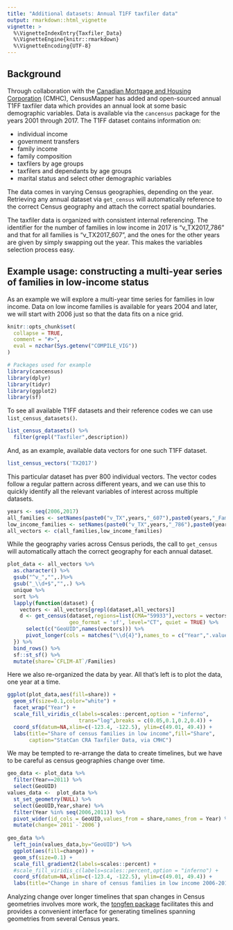 ```yaml
---
title: "Additional datasets: Annual T1FF taxfiler data"
output: rmarkdown::html_vignette
vignette: >
  %\VignetteIndexEntry{Taxfiler_Data}
  %\VignetteEngine{knitr::rmarkdown}
  %\VignetteEncoding{UTF-8}
---
```


## Background

Through collaboration with the [Canadian Mortgage and Housing Corporation](https://www.cmhc-schl.gc.ca/) (CMHC), CensusMapper has added and open-sourced annual T1FF taxfiler data which provides an annual look at some basic demographic variables. Data is available via the `cancensus` package for the years 2001 through 2017. The T1FF dataset contains information on: 

* individual income
* government transfers
* family income
* family composition
* taxfilers by age groups
* taxfilers and dependants by age groups
* marital status and select other demographic variables

The data comes in varying Census geographies, depending on the year. Retrieving any annual dataset via `get_census` will automatically reference to the correct Census geography and attach the correct spatial boundaries.

The taxfiler data is organized with consistent internal referencing. The identifier for the number of families in low income in 2017 is "v_TX2017_786" and that for all families is "v_TX2017_607", and the ones for the other years are given by simply swapping out the year. This makes the variables selection process easy. 

## Example usage: constructing a multi-year series of families in low-income status

As an example we will explore a multi-year time series for families in low income. Data on low income families is available for years 2004 and later, we will start with 2006 just so that the data fits on a nice grid.

```r
knitr::opts_chunk$set(
  collapse = TRUE,
  comment = "#>",
  eval = nzchar(Sys.getenv("COMPILE_VIG"))
)
```

```r
# Packages used for example
library(cancensus)
library(dplyr)
library(tidyr)
library(ggplot2)
library(sf)
```

To see all available T1FF datasets and their reference codes we can use `list_census_datasets()`.

```r
list_census_datasets() %>% 
  filter(grepl("Taxfiler",description))
```
And, as an example, available data vectors for one such T1FF dataset.
```r
list_census_vectors('TX2017')
```
This particular dataset has pver 800 individual vectors. The vector codes follow a regular pattern across different years, and we can use this to quickly identify all the relevant variables of interest across multiple datasets. 
```r
years <- seq(2006,2017)
all_families <- setNames(paste0("v_TX",years,"_607"),paste0(years,"_Families"))
low_income_families <- setNames(paste0("v_TX",years,"_786"),paste0(years,"_CFLIM-AT")) 
all_vectors <- c(all_families,low_income_families)
```

While the geography varies across Census periods, the call to `get_census` will automatically attach the correct geography for each annual dataset.

```r
plot_data <- all_vectors %>% 
  as.character() %>% 
  gsub("^v_","",.)%>% 
  gsub("_\\d+$","",.) %>%
  unique %>%
  sort %>%
  lapply(function(dataset) {
    vectors <- all_vectors[grepl(dataset,all_vectors)]
    d <- get_census(dataset,regions=list(CMA="59933"),vectors = vectors,
                    geo_format = 'sf', level="CT", quiet = TRUE) %>%
      select(c("GeoUID",names(vectors))) %>%
      pivot_longer(cols = matches("\\d{4}"),names_to = c("Year",".value"),names_pattern = "(\\d{4})_(.+)")
  }) %>%
  bind_rows() %>%
  sf::st_sf() %>%
  mutate(share=`CFLIM-AT`/Families)
```

Here we also re-organized the data by year. All that's left is to plot the data, one year at a time.

```r
ggplot(plot_data,aes(fill=share)) +
  geom_sf(size=0.1,color="white") +
  facet_wrap("Year") +
  scale_fill_viridis_c(labels=scales::percent,option = "inferno",
                       trans="log",breaks = c(0.05,0.1,0.2,0.4)) +
  coord_sf(datum=NA,xlim=c(-123.4, -122.5), ylim=c(49.01, 49.4)) +
  labs(title="Share of census families in low income",fill="Share",
       caption="StatCan CRA Taxfiler Data, via CMHC")
```

We may be tempted to re-arrange the data to create timelines, but we have to be careful as census geographies change over time. 

```r
geo_data <- plot_data %>% 
  filter(Year==2011) %>% 
  select(GeoUID)
values_data <-  plot_data %>%
  st_set_geometry(NULL) %>%
  select(GeoUID,Year,share) %>%
  filter(Year %in% seq(2006,2011)) %>%
  pivot_wider(id_cols = GeoUID,values_from = share,names_from = Year) %>%
  mutate(change=`2011`-`2006`)
  
geo_data %>%
  left_join(values_data,by="GeoUID") %>%
  ggplot(aes(fill=change)) +
  geom_sf(size=0.1) +
  scale_fill_gradient2(labels=scales::percent) +
  #scale_fill_viridis_c(labels=scales::percent,option = "inferno") +
  coord_sf(datum=NA,xlim=c(-123.4, -122.5), ylim=c(49.01, 49.4)) +
  labs(title="Change in share of census families in low income 2006-2011",fill="Percentage\npoint change",caption="StatCan CRA Taxfiler Data, via CMHC")
```

Analyzing change over longer timelines that span changes in Census geometries involves more work, the [tongfen package](https://mountainmath.github.io/tongfen/index.html) facilitates this and provides a convenient interface for generating timelines spanning geometries from several Census years.

